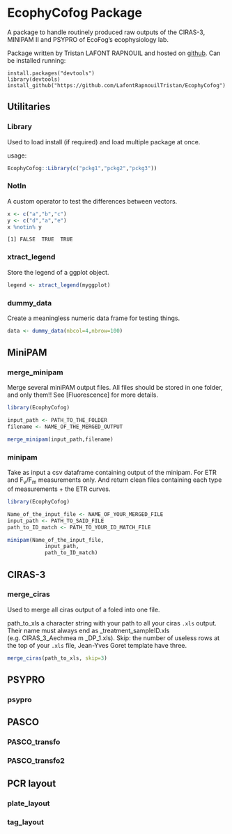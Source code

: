 # EcophyCofog Package

A package to handle routinely produced raw outputs of the CIRAS-3, MINIPAM II and PSYPRO of EcoFog's ecophysiology lab.

Package written by Tristan LAFONT RAPNOUIL and hosted on [github](https://github.com/LafontRapnouilTristan/EcophyCofog).
Can be installed running:

```
install.packages("devtools")
library(devtools)
install_github("https://github.com/LafontRapnouilTristan/EcophyCofog")
```

## Utilitaries

### Library

Used to load install (if required) and load multiple package at once.

usage:

```r
EcophyCofog::Library(c("pckg1","pckg2","pckg3"))
```

### NotIn

A custom operator to test the differences between vectors.

```r
x <- c("a","b","c")
y <- c("d","a","e")
x %notin% y
```

`[1] FALSE  TRUE  TRUE`


### xtract_legend

Store the legend of a ggplot object.

```r
legend <- xtract_legend(myggplot)
```

### dummy_data

Create a meaningless numeric data frame for testing things.

```r
data <- dummy_data(nbcol=4,nbrow=100)
```

## MiniPAM

### merge_minipam

Merge several miniPAM output files.
All files should be stored in one folder, and only them!!
See [Fluorescence] for more details.

```r
library(EcophyCofog)

input_path <- PATH_TO_THE_FOLDER
filename <- NAME_OF_THE_MERGED_OUTPUT

merge_minipam(input_path,filename)
```


### minipam

Take as input a csv dataframe containing output of the minipam.
For ETR and F<sub>v</sub>/F<sub>m</sub> measurements only.
And return clean files containing each type of measurements + the ETR curves.

```r
library(EcophyCofog)

Name_of_the_input_file <- NAME_OF_YOUR_MERGED_FILE
input_path <- PATH_TO_SAID_FILE
path_to_ID_match <- PATH_TO_YOUR_ID_MATCH_FILE

minipam(Name_of_the_input_file,
            input_path,
            path_to_ID_match)
```


## CIRAS-3

### merge_ciras

Used to merge all ciras output of a foled into one file.

path_to_xls a character string with your path to all your ciras `.xls` output.
Their name must always end as _treatment_sampleID.xls (e.g. CIRAS_3_Aechmea m _DP_1.xls).
Skip: the number of useless rows at the top of your `.xls` file, Jean-Yves Goret template have three.

```r
merge_ciras(path_to_xls, skip=3)
```


## PSYPRO

### psypro


## PASCO

### PASCO_transfo

### PASCO_transfo2


## PCR layout

### plate_layout

### tag_layout